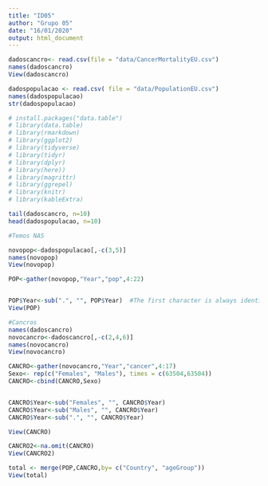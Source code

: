 ```yaml
---
title: "ID05"
author: "Grupo 05"
date: "16/01/2020"
output: html_document
---
```


```r
dadoscancro<- read.csv(file = "data/CancerMortalityEU.csv")
names(dadoscancro)
View(dadoscancro)

```



```r
dadospopulacao <- read.csv( file = "data/PopulationEU.csv")
names(dadospopulacao)
str(dadospopulacao)

```

```r
# install.packages("data.table")
# library(data.table)
# library(rmarkdown)
# library(ggplot2)
# library(tidyverse)
# library(tidyr)
# library(dplyr)
# library(here))
# library(magrittr)
# library(ggrepel)
# library(knitr)
# library(kableExtra)

tail(dadoscancro, n=10)
head(dadospopulacao, n=10)

#Temos NAS

novopop<-dadospopulacao[,-c(3,5)]
names(novopop)
View(novopop)

POP<-gather(novopop,"Year","pop",4:22)


POP$Year<-sub(".", "", POP$Year)  #The first character is always identified as:                                   “.” (a dot in double quotation marks).
View(POP)
```



```r

#Cancros
names(dadoscancro)
novocancro<-dadoscancro[,-c(2,4,6)]
names(novocancro)
View(novocancro)

CANCRO<-gather(novocancro,"Year","cancer",4:17)
Sexo<- rep(c("Females", "Males"), times = c(63504,63504))
CANCRO<-cbind(CANCRO,Sexo)


CANCRO$Year<-sub("Females", "", CANCRO$Year)
CANCRO$Year<-sub("Males", "", CANCRO$Year)
CANCRO$Year<-sub(".", "", CANCRO$Year)

View(CANCRO)

CANCRO2<-na.omit(CANCRO)
View(CANCRO2)
```

```r
total <- merge(POP,CANCRO,by= c("Country", "ageGroup"))
View(total)
```

